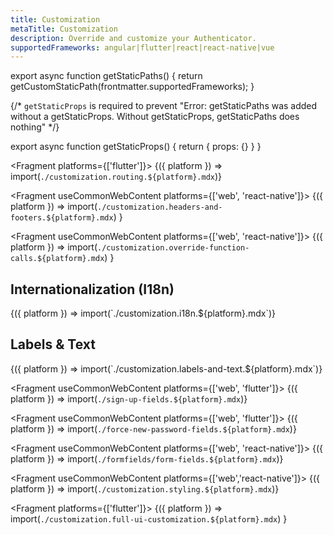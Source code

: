 ```yaml
---
title: Customization
metaTitle: Customization
description: Override and customize your Authenticator.
supportedFrameworks: angular|flutter|react|react-native|vue
---
```



export async function getStaticPaths() {
  return getCustomStaticPath(frontmatter.supportedFrameworks);
}

{/*  `getStaticProps` is required to prevent "Error: getStaticPaths was added without a getStaticProps. Without getStaticProps, getStaticPaths does nothing" */}

export async function getStaticProps() {
  return { props: {} }
}

<DeveloperPreview />

<Fragment platforms={['flutter']}>
  {({ platform }) => import(`./customization.routing.${platform}.mdx`)}
</Fragment>

<Fragment useCommonWebContent platforms={['web', 'react-native']}>
  {({ platform }) =>
    import(`./customization.headers-and-footers.${platform}.mdx`)
  }
</Fragment>

<Fragment useCommonWebContent platforms={['web', 'react-native']}>
  {({ platform }) =>
    import(`./customization.override-function-calls.${platform}.mdx`)
  }
</Fragment>

## Internationalization (I18n)

<Fragment useCommonWebContent>
  {({ platform }) => import(`./customization.i18n.${platform}.mdx`)}
</Fragment>

## Labels & Text

<Fragment useCommonWebContent>
  {({ platform }) => import(`./customization.labels-and-text.${platform}.mdx`)}
</Fragment>

<Fragment useCommonWebContent platforms={['web', 'flutter']}>
  {({ platform }) => import(`./sign-up-fields.${platform}.mdx`)}
</Fragment>

<Fragment  useCommonWebContent platforms={['web', 'flutter']}>
  {({ platform }) => import(`./force-new-password-fields.${platform}.mdx`)}
</Fragment>

<Fragment useCommonWebContent platforms={['web', 'react-native']}>
  {({ platform }) => import(`./formfields/form-fields.${platform}.mdx`)}
</Fragment>

<Fragment useCommonWebContent platforms={['web','react-native']}>
  {({ platform }) => import(`./customization.styling.${platform}.mdx`)}
</Fragment>

<Fragment platforms={['flutter']}>
  {({ platform }) =>
    import(`./customization.full-ui-customization.${platform}.mdx`)
  }
</Fragment>
